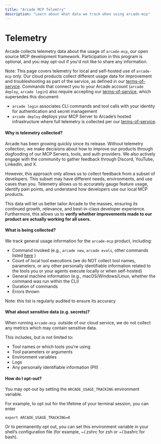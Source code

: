 ```yaml
---
title: "Arcade MCP Telemtry"
description: "Learn about what data we track when using arcade-mcp"
---
```


# Telemetry

Arcade collects telemetry data about the usage of `arcade-mcp`, our open source MCP development framework. Participation in this program is optional, and you may opt-out if you'd not like to share any information.

Note: This page covers telemetry for local and self-hosted use of `arcade-mcp` only. Our cloud products collect different usage data for improvement and troubleshooting as part of the service, as defined in our [terms-of-service](https://www.arcade.dev/terms-of-service). Commands that connect you to your Arcade account (`arcade deploy`, `arcade login`) also require accepting our [terms-of-service](https://www.arcade.dev/terms-of-service), which supersedes this document:

- `arcade login` associates CLI commands and tool calls with your identity for authentication and secret management
- `arcade deploy` deploys your MCP Server to Arcade’s hosted infrastructure where full telemetry is collected per our [terms-of-service](https://www.arcade.dev/terms-of-service).

#### Why is telemetry collected?

Arcade has been growing quickly since its release. Without telemetry collection, we make decisions about how to improve our products through dogfooding of our MCP Servers, tools, and auth providers. We also actively engage with the community to gather feedback through Discord, YouTube, LinkedIn, and X.

However, this approach only allows us to collect feedback from a subset of developers. This subset may have different needs, environments, and use cases than you. Telemetry allows us to accurately gauge feature usage, identify pain points, and understand how developers use our local MCP products.

This data will let us better tailor Arcade to the masses, ensuring its continued growth, relevance, and best-in-class developer experience. Furthermore, this allows us to **verify whether improvements made to our product are actually working for all users.**

#### What is being collected?

We track general usage information for the `arcade-mcp` product, including:

- Command invoked (e.g., `arcade new`, `arcade evals`, other commands listed [here](/home/arcade-cli) )
- Count of local tool executions (we do NOT collect tool names, parameters, or any other personally identifiable information related to the tools you or your agents execute locally or when self-hosted)
- General machine information (e.g., macOS/Windows/Linux, whether the command was run within the CLI)
- Duration of commands
- Errors thrown

Note: this list is regularly audited to ensure its accuracy

#### What about sensitive data (e.g. secrets)?

When running `arcade-mcp `outside of our cloud service, we do not collect any metrics which may contain sensitive data.

This includes, but is not limited to:

- Tool names or which tools you're using
- Tool parameters or arguments
- Environment variables
- Logs
- Any personally identifiable information (PII)

#### How do I opt-out?

You may opt-out by setting the `ARCADE_USAGE_TRACKING` environment variable.

For example, to opt out for the lifetime of your terminal session, you can enter

```
export ARCADE_USAGE_TRACKING=0
```

Or to permanently opt out, you can set this environment variable in your shell’s configuration file (for example, ~/.zshrc for zsh or ~/.bashrc for bash).
